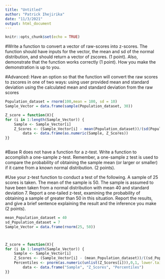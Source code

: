 ```yaml
---
title: "Untitled"
author: "Patrick Ihejirika"
date: "11/3/2021"
output: html_document
---
```


```r
knitr::opts_chunk$set(echo = TRUE)
```

#Write a function to convert a vector of raw-scores into z-scores. The function should have inputs for the vector, the mean and sd of the normal distribution, and should return a vector of zscores. (1 point). Also, demonstrate that the function works correctly (1 point). How you make the demonstration is up to you.

#Advanced: Have an option so that the function will convert the raw scores to zscores in one of two ways:        using user provided mean and standard deviation using the calculated mean and standard deviation from the raw scores     
```r
Population_dataset = rnorm(100,mean = 100, sd = 10)
Sample_Vector = data.frame(sample(Population_dataset, 30))

Z_score = function(X){
for (i in 1:length(Sample_Vector)) {
    Sample <- Sample_Vector[i]
    Z_Scores <- (Sample_Vector[i] - mean(Population_dataset))/(sd(Population_dataset)/sqrt(length(Sample_Vector)))
        data <- data.frame(as.numeric(Sample, Z_Scores))
}}
    
```
                                                          
#Base R does not have a function for a z-test. Write a function to accomplish a one-sample z-test. Remember, a one-sample z test is used to compare the probability of obtaining the sample mean (or larger or smaller) if it came from a known normal distribution. (2 points).

#Use your z-test function to conduct a test of the following. A sample of 25 scores is taken. The mean of the sample is 50. The sample is assumed to have been taken from a normal distribution with mean 40 and standard deviation 7. Report a one-tailed z-test, examining the probability of obtaining a sample of greater than 50 in this situation. Report the results, and give a brief sentence explaining the result and the inference you make (2 points).

```r
mean_Population_dataset = 40
sd_Population_dataset = 7
Sample_Vector = data.frame(rnorm(25, 50))



Z_score = function(X){
for (i in 1:length(Sample_Vector)) {
    Sample <- Sample_Vector[i]
    Z_Scores <- (Sample_Vector[i] - (mean_Population_dataset))/((sd_Population_dataset)/sqrt(length(Sample_Vector)))
    Percentiles <- pnorm(as.numeric(unlist(Z_Scores[i])),0,1, lower.tail=FALSE)
        data <- data.frame("Sample", "Z_Scores", "Percentiles")
}}

```
